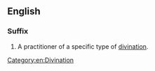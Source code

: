 ==English==

===Suffix===
{{head|en|suffix|cat=suffixes|sort=mancer}}

# A practitioner of a specific type of [[divination]].

[[Category:en:Divination]]